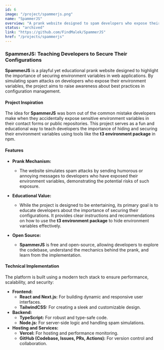 ```yaml
---
id: 6
image: "/project/spammerjs.png"
name: "SpammerJS"
overview: "A prank website designed to spam developers who expose their environment variables, teaching them to secure their configurations using the t3 environment package."
status: "archived"
link: "https://github.com/FindMalek/SpammerJS"
href: "/projects/spammerjs"
---
```


### SpammerJS: Teaching Developers to Secure Their Configurations

**SpammerJS** is a playful yet educational prank website designed to highlight the importance of securing environment variables in web applications. By simulating spam attacks on developers who expose their environment variables, the project aims to raise awareness about best practices in configuration management.

#### **Project Inspiration**

The idea for **SpammerJS** was born out of the common mistake developers make when they accidentally expose sensitive environment variables in their contact forms or public repositories. This project serves as a fun and educational way to teach developers the importance of hiding and securing their environment variables using tools like the **t3 environment package** in npm.

#### **Features**

- **Prank Mechanism:**

  - The website simulates spam attacks by sending humorous or annoying messages to developers who have exposed their environment variables, demonstrating the potential risks of such exposure.

- **Educational Value:**

  - While the project is designed to be entertaining, its primary goal is to educate developers about the importance of securing their configurations. It provides clear instructions and recommendations on how to use the **t3 environment package** to hide environment variables effectively.

- **Open Source:**
  - **SpammerJS** is free and open-source, allowing developers to explore the codebase, understand the mechanics behind the prank, and learn from the implementation.

#### **Technical Implementation**

The platform is built using a modern tech stack to ensure performance, scalability, and security:

- **Frontend:**
  - **React and Next.js:** For building dynamic and responsive user interfaces.
  - **TailwindCSS:** For creating a sleek and customizable design.
- **Backend:**
  - **TypeScript:** For robust and type-safe code.
  - **Node.js:** For server-side logic and handling spam simulations.
- **Hosting and Services:**
  - **Vercel:** For hosting and performance monitoring.
  - **GitHub (Codebase, Issues, PRs, Actions):** For version control and collaboration.
